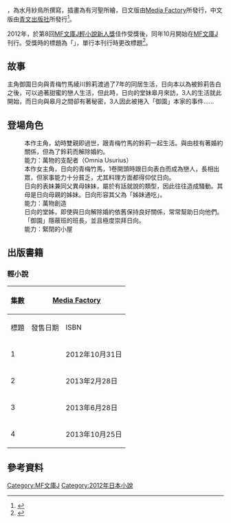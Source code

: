 {{Infobox animanga/Headerofja
|標題= 森羅萬象統御者
|圖像= 
|尺寸= 
|日文名稱= 森羅万象を統べる者
|kana= おむにあをすべるもの
|romaji= 
|類型= 
}}
{{Infobox animanga/Novel
|輕小說= 是
|作者= 水月紗鳥
|插圖= 有河聖
|出版社= {{flagicon|Japan}} [[Media_Factory|Media Factory]]<br>{{flagicon|Taiwan}} [[青文出版社|青文出版社]]
|label= {{flagicon|Japan}} [[MF文庫J|MF文庫J]]<br>{{flagicon|Taiwan}} [[青文文庫|青文文庫]]
|開始= 2012年10月
|結束= 2013年10月
|冊數= {{flagicon|Japan}} 全4卷<br/>{{flagicon|Taiwan}} 全4卷
}}
{{Infobox animanga/Footerofja}}
{{日本作品|森羅萬象統御者|森羅万象を統べる者}}，為水月紗鳥所撰寫，插畫為有河聖所繪，日文版由[[Media_Factory|Media Factory]]所發行，中文版由[[青文出版社|青文出版社]]所發行<ref>{{cite web|url=http://www.ching-win.com.tw/?sinfo=detail&b_unit=6432&template=novels|title=森羅萬象統御者 01|publisher=[[青文出版社|青文出版社]]|accessdate=September 17, 2013|language=zh|archive-url=https://web.archive.org/web/20140108071104/http://www.ching-win.com.tw/?sinfo=detail&b_unit=6432&template=novels|archive-date=2014-01-08|dead-url=yes}}</ref>。

2012年，於第8回[[MF文庫J輕小說新人獎|MF文庫J輕小說新人獎]]佳作受獎後，同年10月開始在[[MF文庫J|MF文庫J]]刊行。受獎時的標題為「{{lang|ja|万能による無能のための狂想曲}}」，單行本刊行時更改標題<ref>{{Cite web |url=http://www.mediafactory.co.jp/bunkoj/rookie/ann08 |title=第8回 MF文庫J輕小說新人獎受獎作 發表 |accessdate=2013-09-17 |archive-date=2014-01-06 |archive-url=https://web.archive.org/web/20140106054204/http://www.mediafactory.co.jp/bunkoj/rookie/ann08 |dead-url=no }}</ref>。

== 故事 ==
主角御園日向與青梅竹馬綾川鈴莉渡過了7年的同居生活，日向本以為被鈴莉告白之後，可以過著甜蜜的戀人生活，但此時，日向的堂妹皋月來訪，3人的生活就此開始，而日向與皋月之間卻有著秘密，3人因此被捲入「御園」本家的事件……

== 登場角色 ==
; {{nihongo|御園日向|御園 日向（みその ひなた）}}
: 本作主角，幼時雙親即過世，跟青梅竹馬的鈴莉一起生活。與由枝有著婚約關係，但為了鈴莉而解除婚約。
: 能力：萬物的支配者（Omnia Usurius）
; {{nihongo|綾川鈴莉|綾川 鈴莉（あやかわ すずり）}}
: 本作女主角，日向的青梅竹馬，1卷開頭時跟日向表白而成為戀人，長相出眾，但家事能力十分貧乏，尤其料理方面都得仰仗日向。
; {{nihongo|御園皋月|御園 皐月（みその さつき）}}
: 日向的表妹兼同父異母妹妹，屬於有話就說的類型，因此往往造成騷動。其母是日向母親的姊妹。日向形容其父為「姊妹通吃」。
: 能力：萬物創造
; {{nihongo|御園由枝|御園 由枝（みその ゆえ）}}
: 日向的堂姊，即使與日向解除婚約依舊保持良好關係，常常幫助日向他們。
; {{nihongo|月詠詞香|月詠 詞香（つくよみ ふみか）}}
: 「御園」隱蔽班的班長，並且極度崇拜日向。
:  能力：緊閉的小屋

== 出版書籍 ==
=== 輕小說 ===
{| class=wikitable style=font-size:small
!rowspan="2"|集數
!colspan="3"|{{flagicon|Japan}} [[Media_Factory|Media Factory]]
!colspan="3"|{{flagicon|Taiwan}} [[青文出版社|青文出版社]]
|-
!標題!!發售日期!!ISBN!!標題!!發售日期!!ISBN
|-
! 1
| {{lang|ja|〝万物創造〟}}
| 2012年10月31日
| ISBN 978-4-8401-4849-8
| 萬物創造
| 2013年4月19日
| ISBN 978-986-310-592-3
|-
! 2
| {{lang|ja|〝閉じた小部屋〟上}}
| 2013年2月28日
| ISBN 978-4-8401-4986-0
| 封閉的小房間 上
| 2013年8月15日
| EAN 4718016008106（特裝版）
|-
! 3
| {{lang|ja|〝閉じた小部屋〟下}}
| 2013年6月28日
| ISBN 978-4-8401-5233-4
| 封閉的小房間 下
| 2014年2月6日
| EAN 4718016009202（特裝版）<br />ISBN 978-986-310-938-9（一般版）
|-
! 4
| {{lang|ja|〝万物の使用者〟}}
| 2013年10月25日
| ISBN 978-4-04-066033-2
| 萬物的支配者
| 2014年8月7日
| EAN 4718016009493（特裝版）<br />ISBN 978-986-356-098-2（一般版）
|}

== 參考資料 ==
{{reflist}}

{{DEFAULTSORT:Omuni}}
[[Category:MF文庫J|Category:MF文庫J]]
[[Category:2012年日本小說|Category:2012年日本小說]]